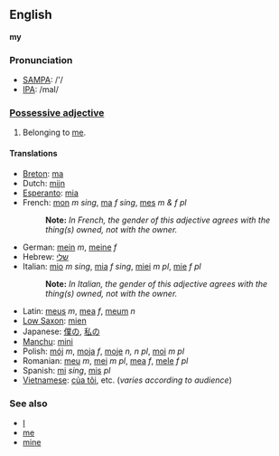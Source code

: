 ==English==
'''my'''

===Pronunciation===
*[[w:SAMPA|SAMPA]]: /'/
*[[w:IPA|IPA]]: /maI/

===[[Possessive adjective]]===
#Belonging to [[me]].

====Translations====
*[[Breton]]: [[ma]]
*Dutch: [[mijn]]
*[[Esperanto]]: [[mia]]
*French: [[mon]] ''m sing'', [[ma]] ''f sing'', [[mes]] ''m & f pl''
*:'''Note:''' ''In French, the gender of this adjective agrees with the thing(s) owned, not with the owner.''
*German: [[mein]] ''m'', [[meine]] ''f''
*Hebrew: [[שלי]]
*Italian: [[mio]] ''m sing'', [[mia]] ''f sing'', [[miei]] ''m pl'', [[mie]] ''f pl''
*:'''Note:''' ''In Italian, the gender of this adjective agrees with the thing(s) owned, not with the owner.''
*Latin: [[meus]] ''m'', [[mea]] ''f'', [[meum]] ''n''
*[[Low Saxon]]: [[mien]]
*Japanese: [[僕の]], [[私の]]
*[[Manchu]]: [[mini]]
*Polish: [[mój]] ''m'', [[moja]] ''f'', [[moje]] ''n, n pl'', [[moi]] ''m pl''
*Romanian: [[meu]] ''m'', [[mei]] ''m pl'', [[mea]] ''f'', [[mele]] ''f pl''
*Spanish: [[mi#Spanish|mi]] ''sing'', [[mis#Spanish|mis]] ''pl''
*[[Vietnamese]]: [[của tôi]], etc. (''varies according to audience'')

===See also===
*[[I]]
*[[me]]
*[[mine]]